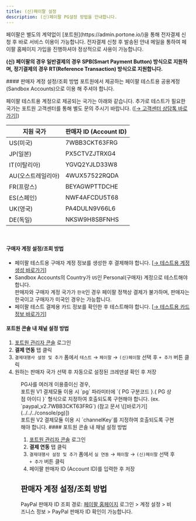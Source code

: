 ```yaml
---
title: (신)페이팔 설정
description: (신)페이팔 PG설정 방법을 안내합니다.
---
```



<Hint style="info">
페이팔은 별도의 계약없이 [포트원](https://admin.portone.io/)을 통해 전자결제 신청 후 바로 서비스 이용이 가능합니다.
전자결제 신청 후 발송된 안내 메일을 통하여 페이팔 홈페이지 가입을 진행하셔야 정상적으로 사용이 가능합니다. 
 
**(신) 페이팔의 경우 일반결제의 경우 SPB(Smart Payment Button) 방식으로 지원하며, 정기결제의 경우 RT(Reference Transaction) 방식으로 지원합니다.**
</Hint>


<Tabs>
<Tab title="테스트 결제">
#### 판매자 계정 설정/조회 방법

<Hint style="info">
포트원에서 제공하는 페이팔 테스트용 공용계정(Sandbox Accounts)으로 이용 해 주셔야 합니다.

</Hint>

페이팔 테스트용 계정으로 제공되는 국가는 아래와 같습니다. 추가로 테스트가 필요한 국가는 포트원 고객센터를 통해 별도 문의 주시기 바랍니다. ([[→ 고객센터 상담톡 바로가기](https://x06k7.channel.io/lounge)])

| 지원 국가          | 판매자 ID (Account ID)    |
| ------------------ | ------------- |
| US(미국)           | 7WBB3CKT63FRG |
| JP(일본)           | PX5CTVZJTRXG4 |
| IT(이탈리아)       | YGVQ2YJLD33W8 |
| AU(오스트레일리아) | 4WUX57522RQDA |
| FR(프랑스)         | BEYAGWPTTDCHE |
| ES(스페인)         | NWF4AFCDU5T68 |
| UK(영국)           | PA4DULN9V66L6 |
| DE(독일)           | NKSW9H8SBFNHS |

<br />

#### 구매자 계정 설정/조회 방법

- 페이팔 테스트용 구매자 계정 정보를 생성한 후 결제해야 합니다. [[→ 테스트용 계정생성 바로가기](https://developer.paypal.com/dashboard/accounts)]
- Sandbox Accounts의 Country가 `US`인 Personal(구매자) 계정으로 테스트해야 합니다.\
  판매자와 구매자 계정 국가가 `한국`인 경우 페이팔 정책상 결제가 불가하며, 판매자는 한국이고 구매자가 미국인 경우는 가능합니다.
- 페이팔 테스트 결제용 카드 정보를 확인한 후 테스트해야 합니다. \[[→ 테스트용 카드정보 바로가기](https://developer.paypal.com/api/rest/sandbox/card-testing/#link-creditcardgeneratorfortesting)]

#### 포트원 콘솔 내 채널 설정 방법

1. [포트원 관리자 콘솔](https://admin.portone.io/) 로그인
2. **결제 연동** 탭 클릭
3. `결제대행사 설정 및 추가` 폼에서 `테스트` → `페이팔` → `(신)페이팔` 선택 후 `+ 추가` 버튼 클릭
4. 원하는 판매자 국가 선택 후 자동으로 설정된 크레덴셜 확인 후 저장

<Figure src={image1} />


<Hint style="info">
PG사를 여러개 이용중이신 경우, <br />
포트원 V1 결제모듈 이용 시 `pg` 파라미터에 `{ PG 구분코드 }.{ PG 상점 아이디 }` 형식으로 지정하여 호출되도록 구현해야 합니다. (ex. `paypal_v2.7WBB3CKT63FRG`) (참고 문서 \[[바로가기](../../../console/pg)]) <br />
포트원 V2 결제모듈 이용 시 `channelKey`를 지정하여 호출되도록 구현해야 합니다.
</Hint>



</Tab>

<Tab title="실 결제">
#### 포트원 콘솔 내 채널 설정 방법

1. [포트원 관리자 콘솔](https://admin.portone.io/) 로그인
2. **결제 연동** 탭 클릭
3. `결제대행사 설정 및 추가` 폼에서 `실 연동` → `페이팔` → `(신)페이팔` 선택 후 `+ 추가` 버튼 클릭
4. 페이팔 판매자 ID (Account ID)를 입력한 후 저장

## 판매자 계정 설정/조회 방법

PayPal 판매자 ID 조회 경로: [페이팔 홈페이지](https://www.paypal.com/businessmanage/account/aboutBusiness) 로그인 > 계정 설정 > 비즈니스 정보 > PayPal 판매자 ID 확인이 가능합니다.

<Figure src={image2} />

</Tab>
</Tabs>
